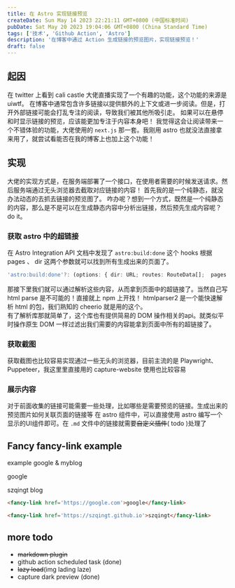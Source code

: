 ```yaml
---
title: 在 Astro 实现链接预览
createDate: Sun May 14 2023 22:21:11 GMT+0800 (中国标准时间)
pubDate: Sat May 20 2023 19:04:06 GMT+0800 (China Standard Time)
tags: ['技术', 'Github Action', 'Astro']
description: '在博客中通过 Action 生成链接的预览图片，实现链接预览！'
draft: false
---
```


## 起因

在 twitter 上看到 <fancy-link href='https://cali.so'>cali castle</fancy-link> 大佬直播实现了一个有趣的功能，这个功能的来源是 <fancy-link href='https://uiw.tf/link-preview'>uiwtf</fancy-link>。
在博客中通常包含许多链接以提供额外的上下文或进一步阅读。但是，打开外部链接可能会打乱专注的阅读，导致我们被其他所吸引走。
如果可以在悬停和时显示链接的预览，应该能更加专注于内容本身吧！
我觉得这会让阅读带来一个不错体验的功能，大佬使用的 `next.js` 那一套。我刚用 astro 也就没法直接拿来用了，就尝试看能否在我的博客上也加上这个功能！


## 实现

大佬的实现方式是，在服务端部署了一个接口，在使用者需要的时候发送请求。然后服务端通过无头浏览器去截取对应链接的内容！
首先我的是一个纯静态，就没办法动态的去抓去链接的预览图了。
咋办呢？想到一个方式，既然是一个纯静态的内容，那么是不是可以在生成静态内容中分析出链接，然后预先生成内容呢？  
do it。
### 获取 astro 中的超链接

在 Astro Integration API 文档中发现了 `astro:build:done` 这个 hooks 根据 pages 、 dir 这两个参数就可以找到所有生成出来的页面了。  
``` ts 
'astro:build:done'?: (options: { dir: URL; routes: RouteData[];  pages: { pathname: string; }[]; }) => void | Promise<void>;
```

那接下里我们就可以通过解析这些内容，从而拿到页面中的超链接了。当然自己写 html parse 是不可能的！直接就上 npm 上开找！
<fancy-link href='https://www.npmjs.com/package/htmlparser2'>htmlparser2</fancy-link> 是一个能快速解析 html 的包，我们熟知的 <fancy-link href='https://github.com/cheeriojs/cheerio'>cheerio</fancy-link> 
就是用的这个。  
有了解析库那就简单了，这个库也有提供简易的 DOM 操作相关的api。就类似平时操作原生 DOM 一样过滤出我们需要的内容能拿到页面中所有的超链接了。

### 获取截图
获取截图也比较容易实现通过一些无头的浏览器，目前主流的是 Playwright、Puppeteer，我这里里直接用的 <fancy-link href='https://www.npmjs.com/package/capture-website'>capture-website</fancy-link> 使用也比较容易

### 展示内容 

对于前面收集的链接可能需要一些处理，比如哪些是需要预览的链接。生成出来的预览图片如何关联页面的链接等
在 astro 组件中，可以直接使用 astro 编写一个显示的UI组件即可。在 `.md` 文件中的链接就需要~~自定义插件~~( todo )处理了

## Fancy fancy-link example
example google & myblog

<fancy-link href='https://google.com'>google</fancy-link>

<fancy-link href='https://szqingt.github.io'>szqingt blog</fancy-link>

```html
<fancy-link href='https://google.com'>google</fancy-link>

<fancy-link href='https://szqingt.github.io'>szqingt</fancy-link>
```

## more todo

- ~~markdown plugin~~
- github action scheduled task (done)
- ~~lazy load~~(img lading laze)
- capture dark preview (done)
